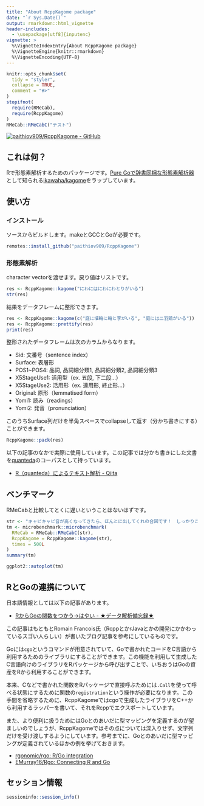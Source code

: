```yaml
---
title: "About RcppKagome package"
date: "`r Sys.Date()`"
output: rmarkdown::html_vignette
header-includes:
  - \usepackage[utf8]{inputenc}
vignette: >
  %\VignetteIndexEntry{About RcppKagome package}
  %\VignetteEngine{knitr::rmarkdown}
  %\VignetteEncoding{UTF-8}
---
```


```r
knitr::opts_chunk$set(
  tidy = "styler",
  collapse = TRUE,
  comment = "#>"
)
stopifnot(
  require(RMeCab),
  require(RcppKagome)
)
RMeCab::RMeCabC("テスト")
```

[![paithiov909/RcppKagome - GitHub](https://gh-card.dev/repos/paithiov909/RcppKagome.svg)](https://github.com/paithiov909/RcppKagome)

## これは何？

Rで形態素解析するためのパッケージです。[Pure Goで辞書同梱な形態素解析器](https://qiita.com/ikawaha/items/ff27ac03e22b7f36811b)として知られる[ikawaha/kagome](https://github.com/ikawaha/kagome)をラップしています。

## 使い方

### インストール

ソースからビルドします。makeとGCCとGoが必要です。

``` r
remotes::install_github("paithiov909/RcppKagome")
```

### 形態素解析

character vectorを渡せます。戻り値はリストです。

```r
res <- RcppKagome::kagome("にわにはにわにわとりがいる")
str(res)
```

結果をデータフレームに整形できます。

```r
res <- RcppKagome::kagome(c("庭に埴輪に輪と李がいる", "庭には二羽鶏がいる"))
res <- RcppKagome::prettify(res)
print(res)
```

整形されたデータフレームは次のカラムからなります。

- Sid: 文番号（sentence index）
- Surface: 表層形
- POS1~POS4: 品詞, 品詞細分類1, 品詞細分類2, 品詞細分類3
- X5StageUse1: 活用型（ex. 五段, 下二段…）
- X5StageUse2: 活用形（ex. 連用形, 終止形…）
- Original: 原形（lemmatised form）
- Yomi1: 読み（readings）
- Yomi2: 発音（pronunciation）

このうちSurface列だけを半角スペースでcollapseして返す（分かち書きにする）ことができます。

```r
RcppKagome::pack(res)
```

以下の記事のなかで実際に使用しています。この記事では分かち書きにした文書を[quanteda](https://quanteda.io/)のコーパスとして持っています。

- [R（quanteda）によるテキスト解析 - Qiita](https://qiita.com/paithiov909/items/a47a097836e8a9ec12ef)

## ベンチマーク

RMeCabと比較してとくに遅いということはないはずです。

```r
str <- "キャピキャピ音が高くなってきたら、ほんとに出してくれの合図です！　しっかりここではコミュニケーションとってください"
tm <- microbenchmark::microbenchmark(
  RMeCab = RMeCab::RMeCabC(str),
  RcppKagome = RcppKagome::kagome(str),
  times = 500L
)
summary(tm)
```

```r
ggplot2::autoplot(tm)
```

## RとGoの連携について

日本語情報としては以下の記事があります。

- [RからGoの関数をつかう→はやい - ★データ解析備忘録★](https://y-mattu.hatenablog.com/entry/2019/05/20/232340)

この記事はもともとRomain Francois氏（RcppとかrJavaとかの開発にかかわっているスゴい人らしい）が書いたブログ記事を参考にしているものです。

Goには`cgo`というコマンドが用意されていて、Goで書かれたコードをC言語から利用するためのライブラリにすることができます。この機能を利用して生成したC言語向けのライブラリをRパッケージから呼び出すことで、いちおうはGoの資産をRから利用することができます。

本来、Cなどで書かれた関数をRパッケージで直接呼ぶためには`.Call`を使って呼べる状態にするために関数の`registration`という操作が必要になります。この手間を省略するために、RcppKagomeではcgoで生成したライブラリをC++から利用するラッパーを書いて、それをRcppでエクスポートしています。

また、より便利に扱うためにはGoとのあいだに型マッピングを定義するのが望ましいのでしょうが、RcppKagomeではその点については深入りせず、文字列だけを受け渡しするようにしています。参考までに、Goとのあいだに型マッピングが定義されているほかの例を挙げておきます。

- [rgonomic/rgo: R/Go integration](https://github.com/rgonomic/rgo)
- [EMurray16/Rgo: Connecting R and Go](https://github.com/EMurray16/Rgo)

## セッション情報

```r
sessioninfo::session_info()
```

